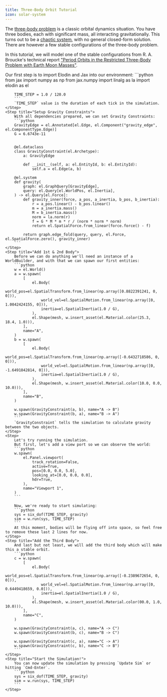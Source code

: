 ```yaml
---
title: Three-Body Orbit Tutorial
icon: solar-system
---
```


The [three-body problem](https://en.wikipedia.org/wiki/Three-body_problem) is a classic orbital dynamics situation.
You have three bodies, each with significant mass, all interacting gravitationally.
This turns out to be a [chaotic system](https://en.wikipedia.org/wiki/Chaos_theory), with no general closed-form solution. There are however
a few stable configurations of the three-body problem.

In this tutorial, we will model one of the stable configurations from
R. A. Broucke's technical report ["Period Orbits in the Restricted Three-Body Problem with Earth Moon Masses"](https://ntrs.nasa.gov/api/citations/19680013800/downloads/19680013800.pdf).

<Steps>
    <Step title="Import Elodin and JAX">
        Our first step is to import Elodin and Jax into our environment:
        ```python
        from jax import numpy as np
        from jax.numpy import linalg as la
        import elodin as el

        TIME_STEP = 1.0 / 120.0
        ```
        `TIME_STEP` value is the duration of each tick in the simulation.
    </Step>
    <Step title="Setup Gravity Constraints">
        With all dependencies prepared, we can set Gravity Constraints:
        ```python
        GravityEdge = el.Annotated[el.Edge, el.Component("gravity_edge", el.ComponentType.Edge)]
        G = 6.6743e-11


        @el.dataclass
        class GravityConstraint(el.Archetype):
            a: GravityEdge

            def __init__(self, a: el.EntityId, b: el.EntityId):
                self.a = el.Edge(a, b)

        @el.system
        def gravity(
            graph: el.GraphQuery[GravityEdge],
            query: el.Query[el.WorldPos, el.Inertia],
        ) -> el.Query[el.Force]:
            def gravity_inner(force, a_pos, a_inertia, b_pos, b_inertia):
                r = a_pos.linear() - b_pos.linear()
                m = a_inertia.mass()
                M = b_inertia.mass()
                norm = la.norm(r)
                f = G * M * m * r / (norm * norm * norm)
                return el.SpatialForce.from_linear(force.force() - f)

            return graph.edge_fold(query, query, el.Force, el.SpatialForce.zero(), gravity_inner)
        ```
    </Step>
    <Step title="Add 1st & 2nd Body">
        Before we can do anything we'll need an instance of a WorldBuilder, and with that we can spawn our first entities:
        ```python
        w = el.World()
        a = w.spawn(
            [
                el.Body(
                    world_pos=el.SpatialTransform.from_linear(np.array([0.8822391241, 0, 0])),
                    world_vel=el.SpatialMotion.from_linear(np.array([0, 1.0042424155, 0])),
                    inertia=el.SpatialInertia(1.0 / G),
                ),
                el.Shape(mesh, w.insert_asset(el.Material.color(25.3, 18.4, 1.0))),
            ],
            name="A",
        )
        b = w.spawn(
            [
                el.Body(
                    world_pos=el.SpatialTransform.from_linear(np.array([-0.6432718586, 0, 0])),
                    world_vel=el.SpatialMotion.from_linear(np.array([0, -1.6491842814, 0])),
                    inertia=el.SpatialInertia(1.0 / G),
                ),
                el.Shape(mesh, w.insert_asset(el.Material.color(10.0, 0.0, 10.0))),
            ],
            name="B",
        )

        w.spawn(GravityConstraint(a, b), name="A -> B")
        w.spawn(GravityConstraint(b, a), name="B -> A")
        ```
        `GravityConstraint` tells the simulation to calculate gravity between the two objects.
    </Step>
    <Step>
        Let's try running the simulation.
        But first, let's add a view port so we can observe the world:
        ```python
        w.spawn(
            el.Panel.viewport(
                track_rotation=False,
                active=True,
                pos=[0.0, 0.0, 5.0],
                looking_at=[0.0, 0.0, 0.0],
                hdr=True,
            ),
            name="Viewport 1",
        )
        ```

        Now, we're ready to start simulating:
        ```python
        sys = six_dof(TIME_STEP, gravity)
        sim = w.run(sys, TIME_STEP)
        ```
        At this moment, bodies will be flying off into space, so feel free to remove these last 2 lines for now.
    </Step>
    <Step title="Add the Third Body">
        And last but not least, we will add the third body which will make this a stable orbit.
        ```python
        c = w.spawn(
            [
                el.Body(
                    world_pos=el.SpatialTransform.from_linear(np.array([-0.2389672654, 0, 0])),
                    world_vel=el.SpatialMotion.from_linear(np.array([0, 0.6449418659, 0.0])),
                    inertia=el.SpatialInertia(1.0 / G),
                ),
                el.Shape(mesh, w.insert_asset(el.Material.color(00.0, 1.0, 10.0))),
            ],
            name="C",
        )

        w.spawn(GravityConstraint(a, c), name="A -> C")
        w.spawn(GravityConstraint(b, c), name="B -> C")

        w.spawn(GravityConstraint(c, a), name="C -> A")
        w.spawn(GravityConstraint(c, b), name="C -> B")
        ```
    </Step>
    <Step title="Start the Simulation!">
        You can now update the simulation by pressing `Update Sim` or hitting `Cmd-Enter`.
        ```python
        sys = six_dof(TIME_STEP, gravity)
        sim = w.run(sys, TIME_STEP)
        ```
    </Step>
</Steps>
